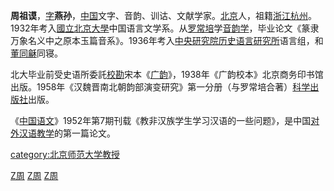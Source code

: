 {{Infobox_Person
| name = 周祖谟
|image= 
|box_width= 
|occupation= 语言学家
| period = 20世纪 
|birth_name= 
| sex = 男
| other_names = 周燕孙
|birth_date= {{birth date|1914|11|19}}
|birth_place= {{ROC-1912}}[[京兆地方|京兆地方]]（今[[北京市|北京市]]）
|death_date= {{death date and age|1995|1|14|1914|11|19}}
|death_place={{PRC}}[[北京市|北京市]]
| nationality = {{PRC}}
| residence =
| party =
| religion =
| spouse =
| relatives =
|education= [[北京大学|國立北京大學]]中国语言文学系<br>[[中央研究院历史语言研究所|中央研究院历史语言研究所]]语言组
| past =中央研究院历史语言研究所助理研究员<br>[[輔仁大學北平時期|私立北平辅仁大学]]中文系讲师、副教授<br>北京大学中文系教授<br> 国学季刊、中国语文、语言研究刊物编委<br>普通话审音委员会委员<br>北京大学学术委员会委员<br>北京市语言学会副会长<br>中国音韵学研究会名誉会长
| work =《汉魏晋南北朝韵部演变研究》<br>《篆隶万象名义中之原本玉篇音系》<br>《教非汉族学生学习汉语的一些问题》 
| award =
}}

'''周祖谟'''{{BD|1914年|11月19日|1995年|1月14日|Z周}}，[[表字|字]]'''燕孙'''，[[中国|中国]]文字、音韵、训诂、文献学家。[[北京|北京]]人，祖籍[[浙江|浙江]][[杭州|杭州]]。1932年考入[[北京大学|國立北京大學]]中国语言文学系。从[[罗常培|罗常培]]学[[音韵学|音韵学]]，毕业论文《篆隶万象名义中之原本玉篇音系》。1936年考入[[中央研究院历史语言研究所|中央研究院历史语言研究所]]语言组，和[[董同龢|董同龢]]同寝。

北大毕业前受史语所委託[[校勘|校勘]]宋本《[[广韵|广韵]]》，1938年《广韵校本》北京商务印书馆出版。1958年《汉魏晋南北朝韵部演变研究》第一分册（与罗常培合著）[[科学出版社|科学出版社]]出版。

《[[中国语文|中国语文]]》1952年第7期刊载《教非汉族学生学习汉语的一些问题》，是中国[[对外汉语教学|对外汉语教学]]的第一篇论文。 


[[Category:中国语言学家|Z周]]
[[Category:北京人|Z周]]
[[Category:輔仁大學教授|Z周]]
[[category:北京师范大学教授|category:北京师范大学教授]]